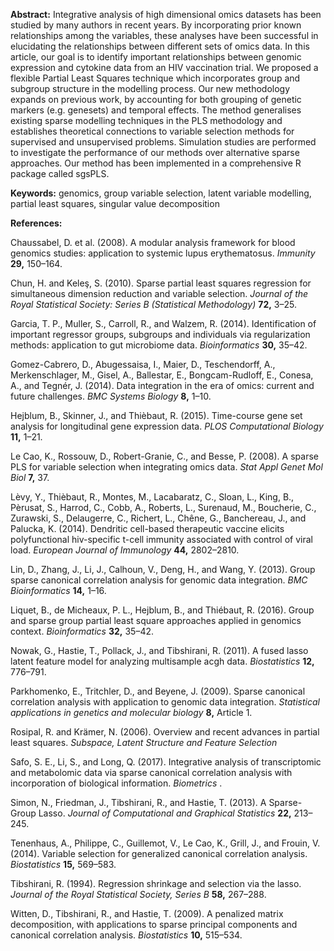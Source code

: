 <span>**Abstract:**</span> Integrative analysis of high dimensional
omics datasets has been studied by many authors in recent years. By
incorporating prior known relationships among the variables, these
analyses have been successful in elucidating the relationships between
different sets of omics data. In this article, our goal is to identify
important relationships between genomic expression and cytokine data
from an HIV vaccination trial. We proposed a flexible Partial Least
Squares technique which incorporates group and subgroup structure in the
modelling process. Our new methodology expands on previous work, by
accounting for both grouping of genetic markers (e.g. genesets) and
temporal effects. The method generalises existing sparse modelling
techniques in the PLS methodology and establishes theoretical
connections to variable selection methods for supervised and
unsupervised problems. Simulation studies are performed to investigate
the performance of our methods over alternative sparse approaches. Our
method has been implemented in a comprehensive R package called sgsPLS.

<span>**Keywords:**</span> genomics, group variable selection, latent
variable modelling, partial least squares, singular value decomposition

<span>**References:**</span>

Chaussabel, D. et al. (2008). A modular analysis framework for blood
genomics studies: application to systemic lupus erythematosus.
*Immunity* <span>**29,**</span> 150–164.

Chun, H. and Keleş, S. (2010). Sparse partial least squares regression
for simultaneous dimension reduction and variable selection. *Journal of
the Royal Statistical Society: Series B (Statistical Methodology)*
<span>**72,**</span> 3–25.

Garcia, T. P., Muller, S., Carroll, R., and Walzem, R. (2014).
Identification of important regressor groups, subgroups and individuals
via regularization methods: application to gut microbiome data.
*Bioinformatics* <span>**30,**</span> 35–42.

Gomez-Cabrero, D., Abugessaisa, I., Maier, D., Teschendorff, A.,
Merkenschlager, M., Gisel, A., Ballestar, E., Bongcam-Rudloff, E.,
Conesa, A., and Tegn<span>é</span>r, J. (2014). Data integration in the
era of omics: current and future challenges. *BMC Systems Biology*
<span>**8,**</span> 1–10.

Hejblum, B., Skinner, J., and Thièbaut, R. (2015). Time-course gene set
analysis for longitudinal gene expression data. *PLOS Computational
Biology* <span>**11,**</span> 1–21.

<span>Le Cao</span>, K., Rossouw, D., Robert-Granie, C., and Besse, P.
(2008). <span>A</span> sparse <span>P</span><span>L</span><span>S</span>
for variable selection when integrating omics data. *Stat Appl Genet Mol
Biol* <span>**7,**</span> 37.

Lèvy, Y., Thièbaut, R., Montes, M., Lacabaratz, C., Sloan, L., King, B.,
Pèrusat, S., Harrod, C., Cobb, A., Roberts, L., Surenaud, M., Boucherie,
C., Zurawski, S., Delaugerre, C., Richert, L., Chêne, G., Banchereau,
J., and Palucka, K. (2014). Dendritic cell-based therapeutic vaccine
elicits polyfunctional hiv-specific t-cell immunity associated with
control of viral load. *European Journal of Immunology*
<span>**44,**</span> 2802–2810.

Lin, D., Zhang, J., Li, J., Calhoun, V., Deng, H., and Wang, Y. (2013).
Group sparse canonical correlation analysis for genomic data
integration. *BMC Bioinformatics* <span>**14,**</span> 1–16.

Liquet, B., de Micheaux, P. L., Hejblum, B., and Thiébaut, R. (2016).
Group and sparse group partial least square approaches applied in
genomics context. *Bioinformatics* <span>**32,**</span> 35–42.

Nowak, G., Hastie, T., Pollack, J., and Tibshirani, R. (2011). A fused
lasso latent feature model for analyzing multisample acgh data.
*Biostatistics* <span>**12,**</span> 776–791.

Parkhomenko, E., Tritchler, D., and Beyene, J. (2009). Sparse canonical
correlation analysis with application to genomic data integration.
*Statistical applications in genetics and molecular biology* <span>
**8,**</span> Article 1.

Rosipal, R. and Krämer, N. (2006). Overview and recent advances in
partial least squares. *Subspace, Latent Structure and Feature
Selection*

Safo, S. E., Li, S., and Long, Q. (2017). Integrative analysis of
transcriptomic and metabolomic data via sparse canonical correlation
analysis with incorporation of biological information. *Biometrics* .

Simon, N., Friedman, J., Tibshirani, R., and Hastie, T. (2013). A
<span>S</span>parse-<span>G</span>roup <span>L</span>asso. *Journal of
Computational and Graphical Statistics* <span>**22,**</span> 213–245.

Tenenhaus, A., Philippe, C., Guillemot, V., <span>Le Cao</span>, K.,
Grill, J., and Frouin, V. (2014). Variable selection for generalized
canonical correlation analysis. *Biostatistics* <span>**15,**</span>
569–583.

Tibshirani, R. (1994). Regression shrinkage and selection via the lasso.
*Journal of the Royal Statistical Society, Series B*
<span>**58,**</span> 267–288.

Witten, D., Tibshirani, R., and Hastie, T. (2009). A penalized matrix
decomposition, with applications to sparse principal components and
canonical correlation analysis. *Biostatistics* <span>**10,**</span>
515–534.
